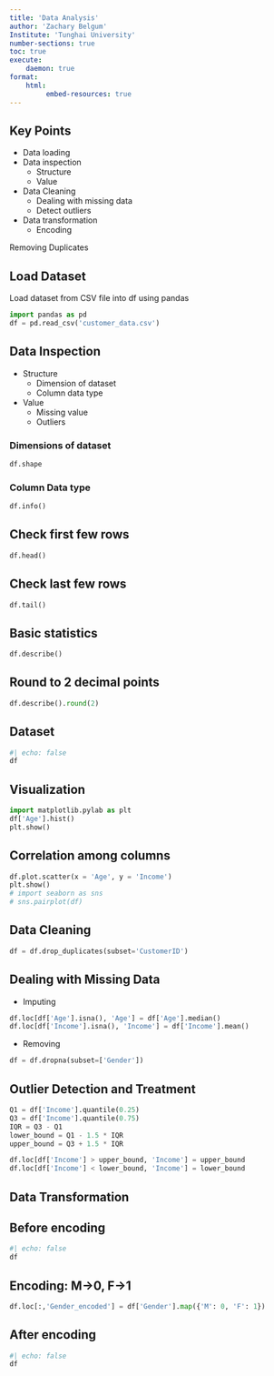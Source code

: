 ```yaml
---
title: 'Data Analysis'
author: 'Zachary Belgum'
Institute: 'Tunghai University' 
number-sections: true
toc: true
execute:
    daemon: true
format: 
    html:
         embed-resources: true
---
```


## Key Points

- Data loading
- Data inspection
    - Structure
    - Value
- Data Cleaning
    - Dealing with missing data
    - Detect outliers
- Data transformation
    - Encoding

Removing Duplicates

## Load Dataset

Load dataset from CSV file into df using pandas

```python
import pandas as pd
df = pd.read_csv('customer_data.csv')
```

## Data Inspection

- Structure
    - Dimension of dataset
    - Column data type
- Value
    - Missing value
    - Outliers

### Dimensions of dataset

```python
df.shape
```

### Column Data type

```python
df.info()
```

## Check first few rows

```python
df.head()
```

## Check last few rows

```python
df.tail()
```

## Basic statistics

```python
df.describe()
```

## Round to 2 decimal points

```python
df.describe().round(2)
```

## Dataset

```python
#| echo: false
df
```

## Visualization

```python
import matplotlib.pylab as plt
df['Age'].hist()
plt.show()
```

## Correlation among columns

```python
df.plot.scatter(x = 'Age', y = 'Income')
plt.show()
# import seaborn as sns
# sns.pairplot(df)
```

## Data Cleaning

```python
df = df.drop_duplicates(subset='CustomerID')
```

## Dealing with Missing Data

- Imputing

```python
df.loc[df['Age'].isna(), 'Age'] = df['Age'].median()
df.loc[df['Income'].isna(), 'Income'] = df['Income'].mean()
```

- Removing

```python
df = df.dropna(subset=['Gender'])
```

## Outlier Detection and Treatment

```python
Q1 = df['Income'].quantile(0.25)
Q3 = df['Income'].quantile(0.75)
IQR = Q3 - Q1
lower_bound = Q1 - 1.5 * IQR
upper_bound = Q3 + 1.5 * IQR
```

```python
df.loc[df['Income'] > upper_bound, 'Income'] = upper_bound
df.loc[df['Income'] < lower_bound, 'Income'] = lower_bound
```

## Data Transformation

## Before encoding
```python
#| echo: false
df
```

## Encoding: M->0, F->1

```python
df.loc[:,'Gender_encoded'] = df['Gender'].map({'M': 0, 'F': 1})
```

## After encoding

```python
#| echo: false
df
```